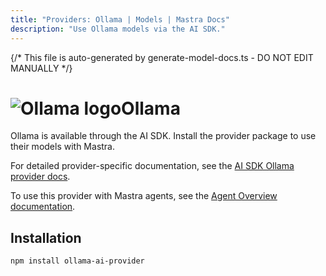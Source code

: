 ```yaml
---
title: "Providers: Ollama | Models | Mastra Docs"
description: "Use Ollama models via the AI SDK."
---
```


{/* This file is auto-generated by generate-model-docs.ts - DO NOT EDIT MANUALLY */}

# <img src="https://models.dev/logos/ollama.svg" alt="Ollama logo" className="inline w-8 h-8 mr-2 align-middle dark:invert dark:brightness-0 dark:contrast-200" />Ollama

Ollama is available through the AI SDK. Install the provider package to use their models with Mastra.

For detailed provider-specific documentation, see the [AI SDK Ollama provider docs](https://ai-sdk.dev/providers/community-providers/ollama).

To use this provider with Mastra agents, see the [Agent Overview documentation](/docs/agents/overview).

## Installation

```bash npm2yarn copy
npm install ollama-ai-provider
```
